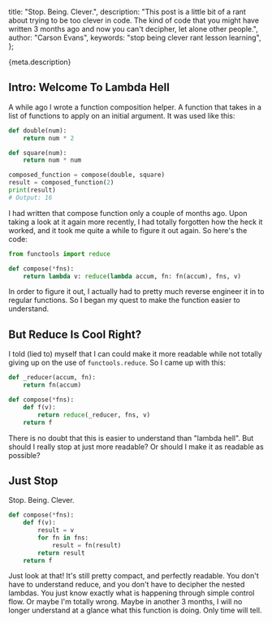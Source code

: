   title: "Stop. Being. Clever.",
  description:
    "This post is a little bit of a rant about trying to be too clever in code. The kind of code that you might have written 3 months ago and now you can't decipher, let alone other people.",
  author: "Carson Evans",
  keywords: "stop being clever rant lesson learning",
};

{meta.description}

## Intro: Welcome To Lambda Hell

A while ago I wrote a function composition helper. A function that takes in a
list of functions to apply on an initial argument. It was used like this:

```python
def double(num):
    return num * 2

def square(num):
    return num * num

composed_function = compose(double, square)
result = composed_function(2)
print(result)
# Output: 16
```

I had written that compose function only a couple of months ago. Upon taking
a look at it again more recently, I had totally forgotten how the heck it worked,
and it took me quite a while to figure it out again. So here's the code:

```python
from functools import reduce

def compose(*fns):
    return lambda v: reduce(lambda accum, fn: fn(accum), fns, v)
```

In order to figure it out, I actually had to pretty much reverse engineer it in
to regular functions. So I began my quest to make the function easier to
understand.

## But Reduce Is Cool Right?

I told (lied to) myself that I can could make it more readable while not totally
giving up on the use of `functools.reduce`. So I came up with this:

```python
def _reducer(accum, fn):
    return fn(accum)

def compose(*fns):
    def f(v):
        return reduce(_reducer, fns, v)
    return f
```

There is no doubt that this is easier to understand than "lambda hell". But
should I really stop at just more readable? Or should I make it as readable as
possible?

## Just Stop

Stop. Being. Clever.

```python
def compose(*fns):
    def f(v):
        result = v
        for fn in fns:
            result = fn(result)
        return result
    return f
```

Just look at that! It's still pretty compact, and perfectly readable. You
don't have to understand reduce, and you don't have to decipher the nested lambdas.
You just know exactly what is happening through simple control flow. Or maybe
I'm totally wrong. Maybe in another 3 months, I will no longer understand at a
glance what this function is doing. Only time will tell.
